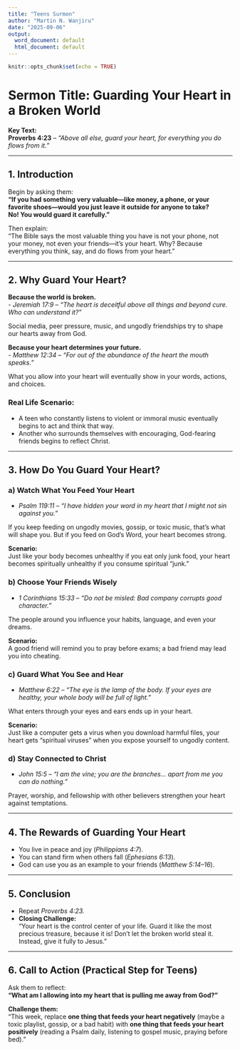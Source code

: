 ```yaml
---
title: "Teens Surmon"
author: "Martin N. Wanjiru"
date: "2025-09-06"
output:
  word_document: default
  html_document: default
---
```


```r
knitr::opts_chunk$set(echo = TRUE)
```

# Sermon Title: Guarding Your Heart in a Broken World

**Key Text:**  
**Proverbs 4:23** – *“Above all else, guard your heart, for everything you do flows from it.”*

---

## 1. Introduction

Begin by asking them:  
**“If you had something very valuable—like money, a phone, or your favorite shoes—would you just leave it outside for anyone to take?**  
**No! You would guard it carefully.”**

Then explain:  
“The Bible says the most valuable thing you have is not your phone, not your money, not even your friends—it’s your heart. Why? Because everything you think, say, and do flows from your heart.”

---

## 2. Why Guard Your Heart?

**Because the world is broken.**  
- *Jeremiah 17:9* – *“The heart is deceitful above all things and beyond cure. Who can understand it?”*

Social media, peer pressure, music, and ungodly friendships try to shape our hearts away from God.

**Because your heart determines your future.**  
- *Matthew 12:34* – *“For out of the abundance of the heart the mouth speaks.”*

What you allow into your heart will eventually show in your words, actions, and choices.

### Real Life Scenario:
- A teen who constantly listens to violent or immoral music eventually begins to act and think that way.  
- Another who surrounds themselves with encouraging, God-fearing friends begins to reflect Christ.

---

## 3. How Do You Guard Your Heart?

### a) Watch What You Feed Your Heart  
- *Psalm 119:11* – *“I have hidden your word in my heart that I might not sin against you.”*

If you keep feeding on ungodly movies, gossip, or toxic music, that’s what will shape you. But if you feed on God’s Word, your heart becomes strong.

**Scenario:**  
Just like your body becomes unhealthy if you eat only junk food, your heart becomes spiritually unhealthy if you consume spiritual “junk.”

### b) Choose Your Friends Wisely  
- *1 Corinthians 15:33* – *“Do not be misled: Bad company corrupts good character.”*

The people around you influence your habits, language, and even your dreams.

**Scenario:**  
A good friend will remind you to pray before exams; a bad friend may lead you into cheating.

### c) Guard What You See and Hear  
- *Matthew 6:22* – *“The eye is the lamp of the body. If your eyes are healthy, your whole body will be full of light.”*

What enters through your eyes and ears ends up in your heart.

**Scenario:**  
Just like a computer gets a virus when you download harmful files, your heart gets “spiritual viruses” when you expose yourself to ungodly content.

### d) Stay Connected to Christ  
- *John 15:5* – *“I am the vine; you are the branches… apart from me you can do nothing.”*

Prayer, worship, and fellowship with other believers strengthen your heart against temptations.

---

## 4. The Rewards of Guarding Your Heart

- You live in peace and joy (*Philippians 4:7*).  
- You can stand firm when others fall (*Ephesians 6:13*).  
- God can use you as an example to your friends (*Matthew 5:14–16*).

---

## 5. Conclusion

- Repeat *Proverbs 4:23.*
- **Closing Challenge:**  
  “Your heart is the control center of your life. Guard it like the most precious treasure, because it is! Don’t let the broken world steal it. Instead, give it fully to Jesus.”

---

## 6. Call to Action (Practical Step for Teens)

Ask them to reflect:  
**“What am I allowing into my heart that is pulling me away from God?”**

**Challenge them:**  
“This week, replace **one thing that feeds your heart negatively** (maybe a toxic playlist, gossip, or a bad habit) with **one thing that feeds your heart positively** (reading a Psalm daily, listening to gospel music, praying before bed).”
